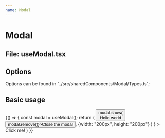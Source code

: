 ```yaml
---
name: Modal
---
```



# Modal

## File: useModal.tsx

## Options

Options can be found in '../src/sharedComponents/Modal/Types.ts';

## Basic usage

<Playground>
  {() => {
    const modal = useModal();
    return (
      <button onClick={() =>
            modal.show(<div>
                Hello world
                <button onClick={() => modal.remove()}>Close the modal</button></div>,
                {width: "200px", height: "200px"}
            )
        }
      >
        Click me!
      </button>
    )
  }}
</Playground>
